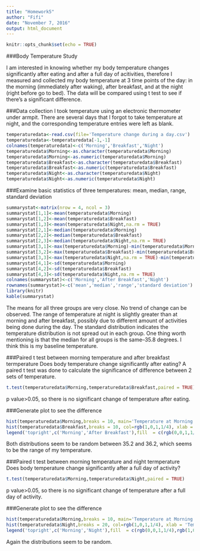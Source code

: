 ```yaml
---
title: "Homework5"
author: "Fifi"
date: "November 7, 2016"
output: html_document
---
```


```r
knitr::opts_chunk$set(echo = TRUE)
```
###Body Temperature Study

I am interested in knowing whether my body temperature changes significantly after eating and after a full day of acitivities, therefore I measured and collected my body temperature at 3 time points of the day: in the morning (immediately after waking), after breakfast, and at the night (right before go to bed). The data will be compared using t test to see if there's a significant difference.

###Data collection
I took temperature using an electronic thermometer under armpit. There are several days that I forgot to take temperature at night, and the corresponding temperature entries were left as blank.

```r
temperaturedata<-read.csv(file='Temperature change during a day.csv')
temperaturedata<-temperaturedata[-1,-1]
colnames(temperaturedata)<-c('Morning','Breakfast','Night')
temperaturedata$Morning<-as.character(temperaturedata$Morning)
temperaturedata$Morning<-as.numeric(temperaturedata$Morning)
temperaturedata$Breakfast<-as.character(temperaturedata$Breakfast)
temperaturedata$Breakfast<-as.numeric(temperaturedata$Breakfast)
temperaturedata$Night<-as.character(temperaturedata$Night)
temperaturedata$Night<-as.numeric(temperaturedata$Night)
```

###Examine basic statistics of three temperatures: mean, median, range, standard deviation

```r
summarystat<-matrix(nrow = 4, ncol = 3)
summarystat[1,1]<-mean(temperaturedata$Morning)
summarystat[1,2]<-mean(temperaturedata$Breakfast)
summarystat[1,3]<-mean(temperaturedata$Night,na.rm = TRUE)
summarystat[2,1]<-median(temperaturedata$Morning)
summarystat[2,2]<-median(temperaturedata$Breakfast)
summarystat[2,3]<-median(temperaturedata$Night,na.rm = TRUE)
summarystat[3,1]<-max(temperaturedata$Morning)-min(temperaturedata$Morning)
summarystat[3,2]<-max(temperaturedata$Breakfast)-min(temperaturedata$Breakfast)
summarystat[3,3]<-max(temperaturedata$Night,na.rm = TRUE)-min(temperaturedata$Night, na.rm = TRUE)
summarystat[4,1]<-sd(temperaturedata$Morning)
summarystat[4,2]<-sd(temperaturedata$Breakfast)
summarystat[4,3]<-sd(temperaturedata$Night,na.rm = TRUE)
colnames(summarystat)<-c('Morning','After Breakfast','Night')
rownames(summarystat)<-c('mean','median','range','standard deviation')
library(knitr)
kable(summarystat)
```

The means for all three groups are very close. No trend of change can be observed. The range of temperature at night is slightly greater than at morning and after breakfast, possibly due to different amount of activities being done during the day. The standard distribution indicates the temperature distribution is not spread out in each group.
One thing worth mentioning is that the median for all groups is the same--35.8 degrees. I think this is my baseline temperature.

###Paired t test between morning temperature and after breakfast termperature
Does body temperature change significantly after eating? A paired t test was done to calculate the significance of difference between 2 sets of temperature.
```r
t.test(temperaturedata$Morning,temperaturedata$Breakfast,paired = TRUE)
```
p value>0.05, so there is no significant change of temperature after eating.

###Generate plot to see the difference
```r
hist(temperaturedata$Morning,breaks = 10, main='Temperature at Morning and After Breakfast', col=rgb(0,0,1,1/4), xlab = 'Temperature')
hist(temperaturedata$Breakfast,breaks = 10, col=rgb(1,0,1,1/4), xlab = 'Temperature', add = TRUE)
legend('topright',c('Morning','After Breakfast'),fill  = c(rgb(0,0,1,1/4),rgb(1,0,1,1/4)))
```

Both distributions seem to be random between 35.2 and 36.2, which seems to be the range of my temperature. 

###Paired t test between morning temperature and night termperature
Does body temperature change significantly after a full day of activity?
```r
t.test(temperaturedata$Morning,temperaturedata$Night,paired = TRUE)
```
p value>0.05, so there is no significant change of temperature after a full day of activity.

###Generate plot to see the difference
```r
hist(temperaturedata$Morning,breaks = 10, main='Temperature at Morning and at Night', col=rgb(0,0,1,1/4), xlab = 'Temperature')
hist(temperaturedata$Night,breaks = 20, col=rgb(1,0,1,1/4), xlab = 'Temperature', add = TRUE)
legend('topright',c('Morning','Night'),fill  = c(rgb(0,0,1,1/4),rgb(1,0,1,1/4)))
```

Again the distributions seem to be random. 
